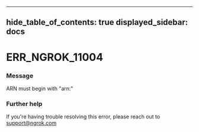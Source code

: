 

---
hide_table_of_contents: true
displayed_sidebar: docs
---


# ERR_NGROK_11004

### Message
ARN must begin with "arn:"

<ErrorDetails />



### Further help
If you're having trouble resolving this error, please reach out to [support@ngrok.com](mailto:support@ngrok.com?subject=Help%20with%20ERR_NGROK_11004)

